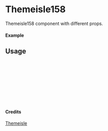 
<Meta of={Themeisle158} title="Themeisle/Themeisle158" />

# Themeisle158

Themeisle158 component with different props.

#### Example

<Canvas of={Themeisle158.Primary} />

## Usage

```ts
import { Themeisle158 } from "yadl-ui";

const Example = () => {
  return (
      <Themeisle158 />
  );
};

export default Example;
```

#### Credits
[Themeisle](https://themeisle.com/illustrations)
